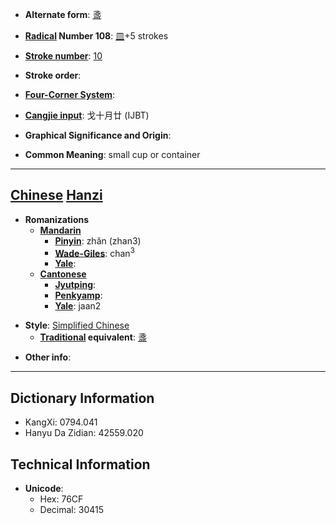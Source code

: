 * '''Alternate form''': [[盞]]

* '''[[Wiktionary:Chinese radical index| Radical]] Number 108''': [[Wiktionary:Chinese radical index 皿|皿]]+5 strokes

* '''[[Wiktionary:Chinese total strokes index|Stroke number]]''': [[Wiktionary:Chinese total strokes index 10|10]]

* '''Stroke order''': 

* '''[[Wiktionary:Chinese four corner index|Four-Corner System]]''': 

* '''[[Wiktionary:Chinese Cangjie index|Cangjie input]]''': 戈十月廿 (IJBT)

* '''Graphical Significance and Origin''': 

* '''Common Meaning''': small cup or container

----

== [[Chinese]] [[Hanzi]] ==

* '''Romanizations'''
** '''[[Mandarin]]'''
*** '''[[Pinyin]]''': zhǎn (zhan3)
*** '''[[Wade-Giles]]''': chan<sup>3</sup>
*** '''[[Yale]]''': 
** '''[[Cantonese]]'''
*** '''[[Jyutping]]''':
*** '''[[Penkyamp]]''': 
*** '''[[Yale]]''': jaan2

* '''Style''': [[Simplified Chinese]] 
** '''[[Traditional Chinese|Traditional]] equivalent''': [[盞]]

* '''Other info''': 

----

== Dictionary Information ==

* KangXi: 0794.041
* Hanyu Da Zidian: 42559.020

== Technical Information ==

* '''Unicode''':
** Hex: 76CF
** Decimal: 30415